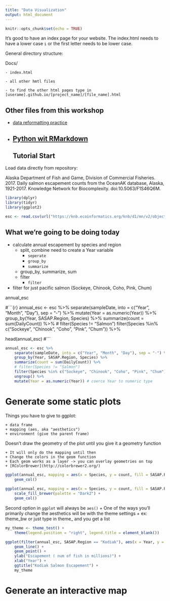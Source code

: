 ```yaml
---
title: "Data Visualization"
output: html_document
---
```


```r
knitr::opts_chunk$set(echo = TRUE)
```

It's good to have an index page for your website.
The index.html needs to have a lower case `i` or the first letter needs to be lower case.

General directory structure:

Docs/

    - index.html
    
    - all other hmtl files
    
    - to find the other html pages type in [userame].github.io/[project_name]/[file_name].html
    
## Other files from this workshop
- [data reformatting practice](data_reformat.html)
- [Python wit RMarkdown](test_py-rmark.html)
-------------
## Tutorial Start

Load data directly from repository:

Alaska Department of Fish and Game, Division of Commercial Fisheries. 2017. Daily salmon escapement counts from the OceanAK database, Alaska, 1921-2017. Knowledge Network for Biocomplexity. doi:10.5063/F1S46Q6M.

```r
library(dplyr)
library(tidyr)
library(ggplot2)
```



```r
esc <- read.csv(url("https://knb.ecoinformatics.org/knb/d1/mn/v2/object/urn%3Auuid%3Af119a05b-bbe7-4aea-93c6-85434dcb1c5e", method = "libcurl"), stringsAsFactors = FALSE)
```

## **What we're going to be doing today**

* calculate annual escapement by species and region
    * split, combine need to create a Year variable
      * `seperate`
      * `group_by`
      * `summarize`
    * group_by, summarize, sum
    * filter
      * `filter`
* filter for just pacific salmon (Sockeye, Chinook, Coho, Pink, Chum)

annual_esc

#```{r}
annual_esc <- esc %>%
    separate(sampleDate, into = c("Year", "Month", "Day"), sep = "-") %>%
    mutate(Year = as.numeric(Year)) %>% 
    group_by(Year, SASAP.Region, Species) %>%
    summarize(count = sum(DailyCount)) %>%
    # filter(Species != "Salmon")
    filter(Species %in% c("Sockeye", "Chinook", "Coho", "Pink", "Chum")) %>%
  
head(annual_esc)
#```

```r
annual_esc <- esc %>%
    separate(sampleDate, into = c("Year", "Month", "Day"), sep = "-") %>%
    group_by(Year, SASAP.Region, Species) %>%
    summarize(count = sum(DailyCount)) %>%
    # filter(Species != "Salmon")
    filter(Species %in% c("Sockeye", "Chinook", "Coho", "Pink", "Chum")) %>%
    ungroup() %>%
    mutate(Year = as.numeric(Year)) # coerce Year to numeric type
```



# Generate some static plots

Things you have to give to ggplot:

    + data frame
    + mapping (aes, aka "aesthetics")
    + environment (give the parent frame)
    
Doesn't draw the geometry of the plot until you give it a geometry function

    + It will only do the mapping until then
    + Change the colors in the geom function
    + Each geom works as a layer -> you can overlay geometries on top
    + [RColorBrewer](http://colorbrewer2.org/)
    
```r
ggplot(annual_esc, mapping = aes(x = Species, y = count, fill = SASAP.Region)) +
    geom_col()
    
ggplot(annual_esc, mapping = aes(x = Species, y = count, fill = SASAP.Region)) +
    scale_fill_brewer(palette = "Dark2") +
    geom_col()
```

Second option in `ggplot` will always be `aes()`
    + One of the ways you'll primarily change the aesthetics will be with the theme settings
    + ex: theme_bw or just type in theme_ and you get a list
    
```r
my_theme <- theme_test() +
    theme(legend.position = "right", legend.title = element_blank())
```


```r
ggplot(filter(annual_esc, SASAP.Region == "Kodiak"), aes(x = Year, y = count/10^6, color = Species)) +
    geom_line() +
    geom_point() + 
    ylab("Escapement ( num of fish in millions)") +
    xlab("Year") +
    ggtitle("Kodiak Salmon Escapement") +
    my_theme
``` 


# Generate an interactive map